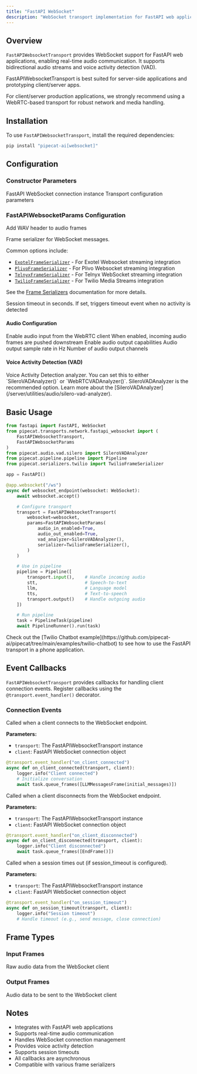 ```yaml
---
title: "FastAPI WebSocket"
description: "WebSocket transport implementation for FastAPI web applications"
---
```


## Overview

`FastAPIWebsocketTransport` provides WebSocket support for FastAPI web applications, enabling real-time audio communication. It supports bidirectional audio streams and voice activity detection (VAD).

<Warning>
FastAPIWebsocketTransport is best suited for server-side applications and prototyping client/server apps.

For client/server production applications, we strongly recommend using a WebRTC-based transport
for robust network and media handling.

</Warning>

## Installation

To use `FastAPIWebsocketTransport`, install the required dependencies:

```bash
pip install "pipecat-ai[websocket]"
```

## Configuration

### Constructor Parameters

<ParamField path="websocket" type="WebSocket" required>
  FastAPI WebSocket connection instance
</ParamField>

<ParamField path="params" type="FastAPIWebsocketParams" required>
  Transport configuration parameters
</ParamField>

### FastAPIWebsocketParams Configuration

<ParamField path="add_wav_header" type="bool" default="False">
  Add WAV header to audio frames
</ParamField>

<ParamField path="serializer" type="FrameSerializer" required>
  
Frame serializer for WebSocket messages.

Common options include:

- [`ExotelFrameSerializer`](/server/services/serializers/exotel) - For Exotel Websocket streaming integration
- [`PlivoFrameSerializer`](/server/services/serializers/plivo) - For Plivo Websocket streaming integration
- [`TelnyxFrameSerializer`](/server/services/serializers/telnyx) - For Telnyx WebSocket streaming integration
- [`TwilioFrameSerializer`](/server/services/serializers/twilio) - For Twilio Media Streams integration

See the [Frame Serializers](/server/services/serializers/introduction) documentation for more details.

</ParamField>

<ParamField path="session_timeout" type="int | None" default="None">
  Session timeout in seconds. If set, triggers timeout event when no activity is
  detected
</ParamField>

#### Audio Configuration

<ParamField path="audio_in_enabled" type="bool" default={false}>
  Enable audio input from the WebRTC client
</ParamField>

<ParamField path="audio_in_passthrough" type="bool" default="False">
  When enabled, incoming audio frames are pushed downstream
</ParamField>

<ParamField path="audio_out_enabled" type="bool" default="False">
  Enable audio output capabilities
</ParamField>

<ParamField path="audio_out_sample_rate" type="int" default="None">
  Audio output sample rate in Hz
</ParamField>

<ParamField path="audio_out_channels" type="int" default="1">
  Number of audio output channels
</ParamField>

#### Voice Activity Detection (VAD)

<ParamField path="vad_analyzer" type="VADAnalyzer | None" default="None">
  Voice Activity Detection analyzer. You can set this to either
  `SileroVADAnalyzer()` or `WebRTCVADAnalyzer()`. SileroVADAnalyzer is the
  recommended option. Learn more about the
  [SileroVADAnalyzer](/server/utilities/audio/silero-vad-analyzer).
</ParamField>

## Basic Usage

```python
from fastapi import FastAPI, WebSocket
from pipecat.transports.network.fastapi_websocket import (
    FastAPIWebsocketTransport,
    FastAPIWebsocketParams
)
from pipecat.audio.vad.silero import SileroVADAnalyzer
from pipecat.pipeline.pipeline import Pipeline
from pipecat.serializers.twilio import TwilioFrameSerializer

app = FastAPI()

@app.websocket("/ws")
async def websocket_endpoint(websocket: WebSocket):
    await websocket.accept()

    # Configure transport
    transport = FastAPIWebsocketTransport(
        websocket=websocket,
        params=FastAPIWebsocketParams(
            audio_in_enabled=True,
            audio_out_enabled=True,
            vad_analyzer=SileroVADAnalyzer(),
            serializer=TwilioFrameSerializer(),
        )
    )

    # Use in pipeline
    pipeline = Pipeline([
        transport.input(),    # Handle incoming audio
        stt,                  # Speech-to-text
        llm,                  # Language model
        tts,                  # Text-to-speech
        transport.output()    # Handle outgoing audio
    ])

    # Run pipeline
    task = PipelineTask(pipeline)
    await PipelineRunner().run(task)
```

<Tip>
  Check out the [Twilio Chatbot
  example](https://github.com/pipecat-ai/pipecat/tree/main/examples/twilio-chatbot)
  to see how to use the FastAPI transport in a phone application.
</Tip>

## Event Callbacks

`FastAPIWebsocketTransport` provides callbacks for handling client connection events. Register callbacks using the `@transport.event_handler()` decorator.

### Connection Events

<ResponseField name="on_client_connected" type="async callback">
  Called when a client connects to the WebSocket endpoint.

**Parameters:**

- `transport`: The FastAPIWebsocketTransport instance
- `client`: FastAPI WebSocket connection object

```python
@transport.event_handler("on_client_connected")
async def on_client_connected(transport, client):
    logger.info("Client connected")
    # Initialize conversation
    await task.queue_frames([LLMMessagesFrame(initial_messages)])
```

</ResponseField>

<ResponseField name="on_client_disconnected" type="async callback">
  Called when a client disconnects from the WebSocket endpoint.

**Parameters:**

- `transport`: The FastAPIWebsocketTransport instance
- `client`: FastAPI WebSocket connection object

```python
@transport.event_handler("on_client_disconnected")
async def on_client_disconnected(transport, client):
    logger.info("Client disconnected")
    await task.queue_frames([EndFrame()])
```

</ResponseField>

<ResponseField name="on_session_timeout" type="async callback">
  Called when a session times out (if session_timeout is configured).

**Parameters:**

- `transport`: The FastAPIWebsocketTransport instance
- `client`: FastAPI WebSocket connection object

```python
@transport.event_handler("on_session_timeout")
async def on_session_timeout(transport, client):
    logger.info("Session timeout")
    # Handle timeout (e.g., send message, close connection)
```

</ResponseField>

## Frame Types

### Input Frames

<ParamField path="InputAudioRawFrame" type="Frame">
  Raw audio data from the WebSocket client
</ParamField>

### Output Frames

<ParamField path="OutputAudioRawFrame" type="Frame">
  Audio data to be sent to the WebSocket client
</ParamField>

## Notes

- Integrates with FastAPI web applications
- Supports real-time audio communication
- Handles WebSocket connection management
- Provides voice activity detection
- Supports session timeouts
- All callbacks are asynchronous
- Compatible with various frame serializers
